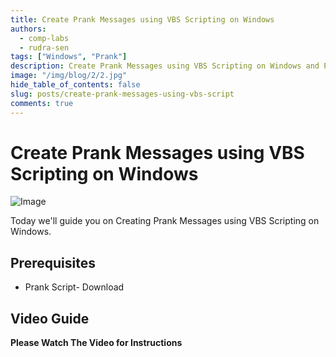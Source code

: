 ```yaml
---
title: Create Prank Messages using VBS Scripting on Windows
authors:
  - comp-labs
  - rudra-sen
tags: ["Windows", "Prank"]
description: Create Prank Messages using VBS Scripting on Windows and Prank your Friends!
image: "/img/blog/2/2.jpg"
hide_table_of_contents: false
slug: posts/create-prank-messages-using-vbs-script
comments: true
---
```


# Create Prank Messages using VBS Scripting on Windows

![Image](/img/blog/2/2.jpg)

Today we'll guide you on Creating Prank Messages using VBS Scripting on Windows.

<!-- truncate -->

## Prerequisites

- Prank Script- Download

## Video Guide

**Please Watch The Video for Instructions**

<Microlink url="https://www.youtube.com/watch?v=krqDiUuNd4g" />
